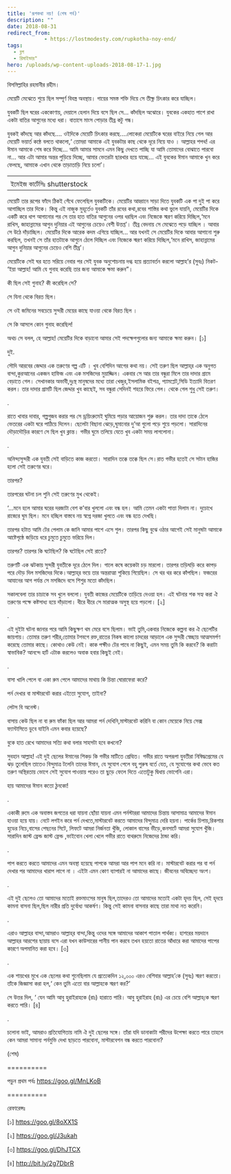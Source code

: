 ```yaml
---
title: 'রূপকথা নয়! (শেষ পর্ব)'
description: ""
date: 2018-08-31
redirect_from: 
            - https://lostmodesty.com/rupkotha-noy-end/
tags: 
  - ব্লগ
  - রিমাইন্ডার"
hero: /uploads/wp-content-uploads-2018-08-17-1.jpg
---
```

বিসমিল্লাহির রহমানীর রহীম।

মেয়েটি মেঝেতে শুয়ে ছিল সম্পূর্ণ বিবস্ত্র অবস্থায়। গায়ের সমস্ত শক্তি দিয়ে সে তীক্ষ্ণ চিৎকার করে যাচ্ছিল।

যুবকটি ছিল ঘরের এককোণায়, দেয়ালে হেলান দিয়ে বসে ছিল সে... কাঁদছিল অঝোরে। যুবকের একহাত পাশে রাখা একটা বাতির আগুনের মধ্যে ধরা। বাতাসে মাংস পোড়ার তীব্র কটু গন্ধ।

যুবকই কাঁদছে আর কাঁদছে.... ওইদিকে মেয়েটি চিৎকার করছে....লোকেরা মেয়েটিকে ঘরের বাইরে নিয়ে গেল আর মেয়েটি ভয়ার্ত কন্ঠে বলতে থাকলো,‘ তোমরা আমাকে এই যুবকটার কাছ থেকে দূরে নিয়ে যাও । আল্লাহর শপথ! এর ঈমান আমাকে শেষ করে দিচ্ছে... আমি আমার সামনে এমন কিছু দেখতে পাচ্ছি যা আমি তোমাদের বোঝাতে পারবো না... আর এটা আমার অন্তর পুড়িয়ে দিচ্ছে, আমার ভেতরটা ছারখার হয়ে যাচ্ছে... এই যুবকের ঈমান আমাকে খুন করে ফেলছে, আমাকে এখান থেকে তাড়াতাড়ি নিয়ে চলো’।

|                              |
| ---------------------------- |
|                              |
| ইমেইজ কার্টেসিঃ shutterstock |

মেয়েটি তার রূপের ফাঁদে ঠিকই গেঁথে ফেলেছিল যুবকটিকে। মেয়েটির আহ্বানে সাড়া দিতে যুবকটি এক পা দুই পা করে আগাচ্ছিল তার দিকে। কিন্তু এই নাজুক মুহূর্তেও যুবকটি তাঁর রবের কথা,রবের শাস্তির কথা ভুলে যায়নি, মেয়েটির দিকে একটি করে ধাপ আগানোর পর সে তার হাত বাতির আগুনের ওপর ধরছিল এবং নিজেকে স্মরণ করিয়ে দিচ্ছিল,‘মনে রাখিস, জাহান্নামের আগুন দুনিয়ার এই আগুনের চেয়েও বেশী উত্তপ্ত’। তীব্র বেদনায় সে মেঝেতে পড়ে যাচ্ছিল । আবার সে উঠে দাঁড়াচ্ছিল। মেয়েটির দিকে আরেক কদম এগিয়ে যাচ্ছিল... আর যখনই সে মেয়েটির দিকে আবার আগানো শুরু করছিল, তখনই সে তাঁর হাতটাকে আগুনে ঠেলে দিচ্ছিল এবং নিজেকে স্মরণ করিয়ে দিচ্ছিল,‘মনে রাখিস, জাহান্নামের আগুন দুনিয়ার আগুনের চেয়েও বেশি তীব্র’।

মেয়েটিকে সেই ঘর হতে সরিয়ে নেবার পর সেই যুবক অনুশোচনায় দগ্ধ হয়ে প্রত্যাবর্তন করলো আল্লাহ’র (সুবঃ) নিকট- ‘ইয়া আল্লাহ! আমি যে গুনাহ করেছি তার জন্য আমাকে ক্ষমা করুন”।

কী ছিল সেই গুনাহ? কী করেছিল সে?

সে যিনা থেকে বিরত ছিল।

সে ওই জমিনের সবচেয়ে সুন্দরী মেয়ের কাছে যাওয়া থেকে বিরত ছিল ।

সে কি আসলে কোন গুনাহ করেছিল!

অথচ সে বলল, হে আল্লাহ! মেয়েটির দিকে বাড়ানো আমার সেই পদক্ষেপগুলোর জন্য আমাকে ক্ষমা করুন। \[১]

দুই.

সৌদি আরবের জেদ্দার এক তরুণের গল্প এটি । খুব বেশিদিন আগের কথা নয়। সেই তরুণ ছিল আল্লাহ্‌র এক অনুগত বান্দা,কুরআনের একজন হাফিজ এবং এক মসজিদের মুয়াজ্জিন। একবার সে আর তার বন্ধুরা মিলে তার দাদার গ্রামে বেড়াতে গেল। সেখানকার অভাবী,দুঃস্থ মানুষদের মধ্যে তারা খেজুর,ইসলামিক বইপত্র, প্যামপ্লেট,সিডি ইত্যাদি বিতরণ করল। তার দাদার গ্রামটি ছিল জেদ্দার খুব কাছেই, সব বন্ধুরা সেদিনই শহরে ফিরে গেল। থেকে গেল শুধু সেই তরুণ।

.

রাতে খাবার দাবার, গল্পগুজব করার পর সে ড্রয়িংরুমেই ঘুমিয়ে পড়ার আয়োজন শুরু করল। তার দাদা তাকে ঠেলে ভেতরের একটা ঘরে পাঠিয়ে দিলেন। ছেলেটা বিছানা ঝেড়ে,ঘুমানোর দু’আ গুলো পড়ে শুয়ে পড়লো। সারাদিনের দৌড়াদৌড়ির কারণে সে ছিল খুব ক্লান্ত। গভীর ঘুমে তলিয়ে যেতে খুব একটা সময় লাগলোনা।

.

অনিন্দ্যসুন্দরী এক যুবতী সেই বাড়িতে কাজ করতো। সারাদিন তক্কে তক্কে ছিল সে।রাত গভীর হতেই সে সটান হাজির হলো সেই তরুণের ঘরে।

তারপর?

তারপরের ঘটনা চল শুনি সেই তরুণের মুখ থেকেই।

‘...মনে হলে আমার ঘরের দরজাটা বেশ ক’বার খুললো এবং বন্ধ হল। আমি তেমন একটা পাত্তা দিলাম না। দুচোখে রাজ্যের ঘুম ছিল। মনে হচ্ছিল বাস্তবে নয় স্বপ্নে দরজা খুলতে এবং বন্ধ হতে দেখছি।

তারপর হটাত আমি টের পেলাম কে জানি আমার পাশে এসে শুল। তারপর কিছু বুঝে ওঠার আগেই সেই মানুষটা আমাকে আষ্টেপৃষ্ঠে জড়িয়ে ধরে চুমুতে চুমুতে ভরিয়ে দিল।

তারপর? তারপর কি ঘটেছিল? কি ঘটেছিল সেই রাতে?

তরুণটি এক ঝটকায় সুন্দরী যুবতীকে দূরে ঠেলে দিল। গালে কষে কয়েকটা চড় মারলো। তারপর তড়িঘড়ি করে কাপড় পরে দৌড় দিল মসজিদের দিকে।আল্লাহ্‌র ভয়ে তার অন্তরাত্মা শুকিয়ে গিয়েছিল। সে থর থর করে কাঁপছিল। ফজরের আযানের আগ পর্যন্ত সে মসজিদে বসে শিশুর মতো কাঁদছিল।

সকালবেলা তার চাচাকে সব খুলে বললো। যুবতী কাজের মেয়েটিকে তাড়িয়ে দেওয়া হল। এই ঘটনার শক সহ্য করা ঐ তরুণের পক্ষে কষ্টসাধ্য হয়ে দাঁড়ালো। ধীরে ধীরে সে মারাত্মক অসুস্থ হয়ে পড়লো। \[২]

.

এই দুইটা ঘটনা জানার পরে আমি কিছুক্ষণ থম মেরে বসে ছিলাম। ভাই তুমি,একবার নিজেকে কল্পনা কর ঐ ছেলেটির জায়গায়। তোমার তরুণ শরীর,তোমার টগবগে রক্ত,রাতের নিকষ কালো চাদরের আড়ালে এক সুন্দরী স্বেচ্ছায় আত্মসমর্পণ করেছে তোমার কাছে। কোথাও কেউ নেই। কাক পক্ষীও টের পাবে না কিছুই, এমন সময় তুমি কি করবে? কি করাটা স্বাভাবিক? আনন্দে হার্ট এটাক করলেও অবাক হবার কিছুই নেই।

.

বাসা খালি পেলে বা একা রুম পেলে আমাদের মাথায় কি চিন্তা ঘোরাফেরা করে?

পর্ন দেখার বা মাস্টারবেট করার এইতো সুযোগ, তাইনা?

লেটস বি অনেস্ট।

বাসায় কেউ ছিল না বা রুম ফাঁকা ছিল আর আমরা পর্ন দেখিনি,মাস্টারবেট করিনি বা কোন মেয়েকে নিয়ে সেক্স ফ্যান্টাসিতে ডুবে যাইনি এমন কবার হয়েছে?

বুকে হাত রেখে আমাদের সত্যি কথা বলার সাহসটা হবে কখনো?

সুবহান আল্লাহ! এই দুই ছেলের ঈমানের শিকড় কি গভীর মাটিতে প্রেত্থিত। গভীর রাতে অপরূপা যুবতীরা নিষিদ্ধপ্রেমের যে ঝড় তুলেছিল তাতেও বিন্দুমাত্র টলেনি তাদের ঈমান, যে সুযোগ পেলে বহু পুরুষ বর্তে যেত, যে সুযোগের কথা ভেবে কত তরুণ অস্থিরতায় ভোগে সেই সুযোগ পাওয়ায় পরেও তা ছুড়ে ফেলে দিতে এতোটুকু দ্বিধায় ভোগেনি এরা।

হায় আমাদের ঈমান কতো ঠুনকো!

.

একাকী রুমে এক অবাস্তব জগতের ধরা যায়না ছোঁয়া যায়না এমন পর্নস্টাররা আমাদের চিন্তায় আসামাত্র আমাদের ঈমান হাওয়া হয়ে যায়। নেটে লগইন করে পর্ন দেখতে,মাস্টারবেট করতে আমাদের বিন্দুমাত্র দেরি হয়না। পার্কের চিপায়,রিকশার হুডের নিচে,বাসের পেছনের সিটে, লিফটে আমরা নির্জনতা খুঁজি, লোকাল বাসের ভীড়ে,কনসার্টে আমরা সুযোগ খুঁজি। সারাদিন জাস্ট ফ্রেন্ড জাস্ট ফ্রেন্ড ,ভাইবোন খেলা খেলে গভীর রাতে বাথরুমে নিজেদের ঠান্ডা করি।

.

পাপ করতে করতে আমাদের এমন অবস্থা হয়েছে পাপকে আমরা আর পাপ মনে করি না। মাস্টারবেট করার পর বা পর্ন দেখার পর আমাদের খারাপ লাগে না । এইটা এমন কোণ ব্যাপারই না আমাদের কাছে। জীবনের অবিচ্ছেদ্য অংশ।

.

এই দুই ছেলেও তো আমাদের মতোই রক্তমাংসের মানুষ ছিল,তাদেরও তো আমাদের মতোই একটা হৃদয় ছিল, সেই হৃদয়ে কামনা বাসনা ছিল,ছিল নারীর প্রতি দুর্বোধ্য আকর্ষণ। কিন্তু সেই কামনা বাসনার কাছে তারা মাথা নত করেনি।

.

এরাও আল্লাহর বান্দা,আমরাও আল্লাহ্‌র বান্দা,কিন্তু ওদের সঙ্গে আমাদের আকাশ পাতাল পার্থক্য। হাশরের ময়দানে আল্লাহর আরশের ছায়ায় বসে এরা যখন কাউসারের পানীয় পান করবে তখন হয়তো রাতের আঁধারে করা আমাদের পাপের কারণে অপমানিত করা হবে। \[৩]

.

এক শায়খের মুখে এক ছেলের কথা শুনেছিলাম যে প্রত্যেকদিন ১২,০০০ এরও বেশিবার আল্লাহ’কে (সুবঃ) স্মরণ করতো। তাঁকে জিজ্ঞাসা করা হল,‘ কেন তুমি এতো বার আল্লাহকে স্মরণ কর?’

সে উত্তর দিল, ‘ যেন আমি আবু হুরাইরাহকে (রাঃ) হারাতে পারি। আবু হুরাইরাহ (রাঃ) এর চেয়ে বেশি আল্লাহ্‌কে স্মরণ করতে পারি। \[৪]

.

চলোনা ভাই, আমরাও প্রতিযোগিতায় নামি ঐ দুই ছেলের সঙ্গে। তাঁরা যদি ডানাকাটা পরীদের উপেক্ষা করতে পারে তাহলে কেন আমরা সামান্য পর্নমুভি দেখা ছাড়তে পারবোনা, মাস্টারবেশন বন্ধ করতে পারবোনা?

(শেষ)

==========

পড়ুন প্রথম পর্বঃ <https://goo.gl/MnLKoB>

==========

রেফারেন্সঃ

\[১] https://goo.gl/8oXX1S

\[২] https://goo.gl/J3ukah

\[৩] https://goo.gl/DhJTCX

\[৪] http://bit.ly/2g7DbrR
